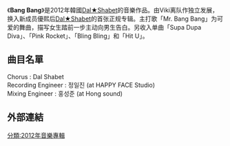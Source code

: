 {{expand language|1=en|time=2019-08-14T05:47:35+00:00}}
{{unreferenced|time=2015-02-08T11:01:49+00:00}}
{{Infobox album
| Name        = Bang Bang
| Type        = 錄音室專輯
| Artist      = [[Dal★Shabet|Dal★Shabet]]
| Cover       = 
| Alt         =
| Released    = 2012年6月6日<br />
| Recorded    =
| Genre       = [[K-pop|K-pop]], [[dance-pop|dance-pop]]
| Length      = 46:21
| Label       = [[Mnet媒体|CJ E&M]]
| Producer    = 
| Last album  = [[Bling_Bling|Bling Bling]]<br/>(2011年8月)
| This album  = [[Hit_U|Hit U]]<br/>(2012年1月)
| Next album  = '''Bang Bang'''<br/>(2012年6月)
| Misc        = 
}}

《'''Bang Bang'''》是2012年韓國[[Dal★Shabet|Dal★Shabet]]的音樂作品。由Viki离队作独立发展，换入新成员優熙后[[Dal★Shabet|Dal★Shabet]]的首张正规专辑。主打歌「Mr. Bang Bang」为可爱的舞曲，描写女生踏前一步主动向男生告白。另收入单曲「Supa Dupa Diva」、「Pink Rocket」、「Bling Bling」和「Hit U」。

==曲目名單==
Chorus : Dal Shabet<br />
Recording Engineer : 정일진 (at HAPPY FACE Studio)<br />
Mixing Engineer : 홍성준 (at Hong sound)
{{Track listing
| collapsed       = no
| headline        =
| extra_column    = 编曲
| total_length    =  46:21
| all_writing     =
| all_lyrics      =
| all_music       =

| title1          = ENTER Dal☆Shabet(Intro) 
| note1           =
| writer1         = 
| lyrics1         = BEATAMIN
| music1          = BEATAMIN
| extra1          = BEATAMIN
| length1         = 1:16

| title2          = 다가와 봐 (feat.낯선)
| note2           = 
| writer2         = 
| lyrics2         = BEATAMIN
| music2          = BEATAMIN
| extra2          = BEATAMIN
| length2         = 3:21

| title3          = '''Mr. BangBang'''
| note3           =
| writer3         = 
| lyrics3         = E-TRIBE, 민연재
| music3          = E-TRIBE
| extra3          = E-TRIBE
| length3         = 3:40

| title4          = Girl Girl Girls (feat.메이커슬)
| note4           =
| writer4         = 
| lyrics4         = DK$HINE, 민연재
| music4          = DK$HINE
| extra4          = DK$HINE
| length4         = 3:18

| title5          = 모르는 척 
| note5           = Disco Time
| writer5         = 
| lyrics5         = 남기상, 강전명, 권선익, 최도관
| music5          =  남기상, 권선익, 최도관
| extra5          = 권선익, 최도관
| length5         = 3:15

| title6          = Love Shake
| note6           = 
| writer6         = 
| lyrics6         = 민연재, 남기상
| music6          = 남기상, 권선익, 최도관
| extra6          = 권선익, 최도관
| length6         = 3:34

| title7          = 니가 없이 난... 
| note7           = 
| writer7         = 
| lyrics7         = 황종하, DJ R2, BLACC HOLE
| music7          = BLACC HOLE
| extra7          = BLACC HOLE
| length7         = 3:55

| title8          = Hit U (feat.Bigtone) 
| note8           = 
| writer8         = 
| lyrics8         = E-TRIBE, 민연재
| music8          = E-TRIBE
| extra8          = E-TRIBE, 장준호
| length8         = 4:12

| title9          = Supa Dupa Diva
| note9           = 
| writer9         = 
| lyrics9         = E-TRIBE
| music9          = E-TRIBE
| extra9          = E-TRIBE, 장준호
| length9         = 3:01

| title10         = 핑크 로켓 (Pink Rocket)
| note10          =  
| writer10        = 
| lyrics10        = E-TRIBE
| music10         = E-TRIBE
| extra10         = E-TRIBE
| length10        = 3:26

| title11         = Many Boys나쁘게 
| note11          =  
| writer11        = 
| lyrics11        =  손창일, 장현철
| music11         = BLACC HOLE, 장현철
| extra11         = BLACC HOLE
| length11        = 3:21

| title12         = 블링블링 (Bling Bling)  나쁘게 
| note12          =
| writer12        = 
| lyrics12        = E-TRIBE
| music12         = E-TRIBE, 장준호
| extra12         = E-TRIBE, 장준호, 공현식
| length12        = 3:18

| title13         = Mirror 나쁘게 
| note13          =  
| writer13        = 
| lyrics13        = GENTLEMAN
| music13         = GENTLEMAN
| extra13         = GENTLEMAN
| length13        = 3:04

| title14         = Mr. BangBang(inst.) 나쁘게 
| note14          = 
| writer14        = 
| lyrics14        = E-TRIBE, 민연재
| music14         = E-TRIBE
| extra14         = E-TRIBE
| length14        = 3:40
}}

== 外部連結 ==
{{Dal★Shabet}}
[[分類:2012年音樂專輯|分類:2012年音樂專輯]]